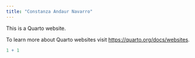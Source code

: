 ```yaml
---
title: "Constanza Andaur Navarro"
---
```


This is a Quarto website.

To learn more about Quarto websites visit <https://quarto.org/docs/websites>.

```r
1 + 1
```
